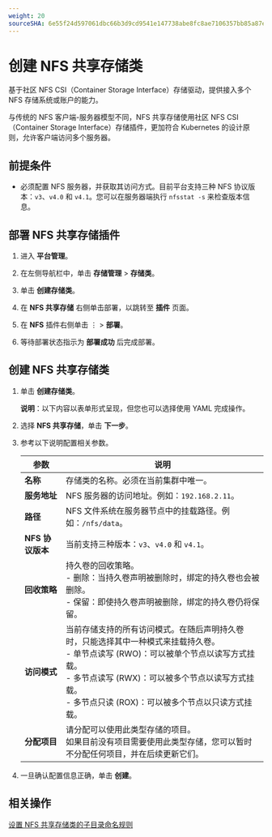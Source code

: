 ```yaml
---
weight: 20
sourceSHA: 6e55f24d597061dbc66b3d9cd9541e147738abe8fc8ae7106357bb85a87e3c5e
---
```


# 创建 NFS 共享存储类

基于社区 NFS CSI（Container Storage Interface）存储驱动，提供接入多个 NFS 存储系统或账户的能力。

与传统的 NFS 客户端-服务器模型不同，NFS 共享存储使用社区 NFS CSI（Container Storage Interface）存储插件，更加符合 Kubernetes 的设计原则，允许客户端访问多个服务器。

## 前提条件

- 必须配置 NFS 服务器，并获取其访问方式。目前平台支持三种 NFS 协议版本：`v3`、`v4.0` 和 `v4.1`。您可以在服务器端执行 `nfsstat -s` 来检查版本信息。

## 部署 NFS 共享存储插件

1. 进入 **平台管理**。

2. 在左侧导航栏中，单击 **存储管理** > **存储类**。

3. 单击 **创建存储类**。

4. 在 **NFS 共享存储** 右侧单击部署，以跳转至 **插件** 页面。

5. 在 **NFS** 插件右侧单击 ⋮ > **部署**。

6. 等待部署状态指示为 **部署成功** 后完成部署。

## 创建 NFS 共享存储类

1. 单击 **创建存储类**。

   **说明**：以下内容以表单形式呈现，但您也可以选择使用 YAML 完成操作。

2. 选择 **NFS 共享存储**，单击 **下一步**。

3. 参考以下说明配置相关参数。

   | 参数                     | 说明                                                                                                                                                                                                                                                                                                                                                                                                           |
   | ----------------------- | ----------------------------------------------------------------------------------------------------------------------------------------------------------------------------------------------------------------------------------------------------------------------------------------------------------------------------------------------------------------------------------------------------------------- |
   | **名称**                | 存储类的名称。必须在当前集群中唯一。                                                                                                                                                                                                                                                                                                                                                                          |
   | **服务地址**            | NFS 服务器的访问地址。例如：`192.168.2.11`。                                                                                                                                                                                                                                                                                                                                                                   |
   | **路径**                | NFS 文件系统在服务器节点中的挂载路径。例如：`/nfs/data`。                                                                                                                                                                                                                                                                                                                                                    |
   | **NFS 协议版本**        | 当前支持三种版本：`v3`、`v4.0` 和 `v4.1`。                                                                                                                                                                                                                                                                                                                                                                    |
   | **回收策略**            | 持久卷的回收策略。<br />- 删除：当持久卷声明被删除时，绑定的持久卷也会被删除。<br />- 保留：即使持久卷声明被删除，绑定的持久卷仍将保留。                                                                                                                                        |
   | **访问模式**            | 当前存储支持的所有访问模式。在随后声明持久卷时，只能选择其中一种模式来挂载持久卷。<br />- 单节点读写 (RWO)：可以被单个节点以读写方式挂载。<br />- 多节点读写 (RWX)：可以被多个节点以读写方式挂载。<br />- 多节点只读 (ROX)：可以被多个节点以只读方式挂载。                                                            |
   | **分配项目**            | 请分配可以使用此类型存储的项目。<br />如果目前没有项目需要使用此类型存储，您可以暂时不分配任何项目，并在后续更新它们。                                                                                                                   |

4. 一旦确认配置信息正确，单击 **创建**。

## 相关操作

[设置 NFS 共享存储类的子目录命名规则](../how_to/nfs_subdir.mdx)

